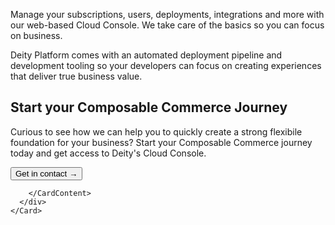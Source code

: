 
<p className="desc pb20">
Manage your subscriptions, users, deployments, integrations and more with our web-based Cloud Console. We take care of the basics so you can focus on business.
</p>
<p className="desc pb20">
Deity Platform comes with an automated deployment pipeline and development tooling so your developers can focus on creating experiences that deliver true business value.
</p>



<div className="mb100">
	<Card isPadding={false}>
	  <div className="flex">
	    <CardContent>
	      <h2>Start your Composable Commerce Journey</h2>
	      <div className="mb20">
	        <p>Curious to see how we can help you to quickly create a strong flexibile foundation for your business? Start your Composable Commerce journey today and get access to Deity's Cloud Console.</p>
	      </div> 	  
	      	<Button variant="contained" size="medium" href="https://deity.com/contact" target="_blank">
	          Get in contact →
	       	</Button>
	       	
	    </CardContent>
	  </div>
	</Card>
</div>
